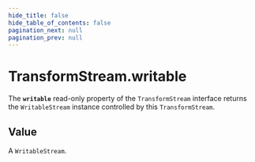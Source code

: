 ```yaml
---
hide_title: false
hide_table_of_contents: false
pagination_next: null
pagination_prev: null
---
```

# TransformStream.writable

The **`writable`** read-only property of the `TransformStream` interface returns the `WritableStream` instance controlled by this `TransformStream`.

## Value

A `WritableStream`.
